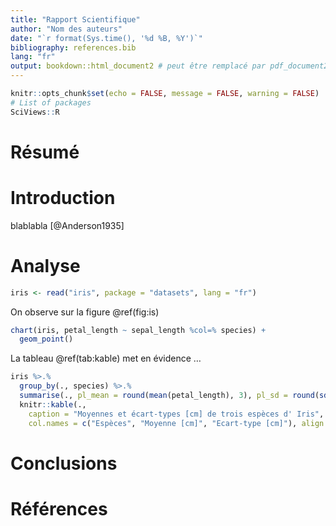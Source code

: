 ```yaml
---
title: "Rapport Scientifique"
author: "Nom des auteurs"
date: "`r format(Sys.time(), '%d %B, %Y')`"
bibliography: references.bib
lang: "fr"
output: bookdown::html_document2 # peut être remplacé par pdf_document2,...
---
```


```r
knitr::opts_chunk$set(echo = FALSE, message = FALSE, warning = FALSE)
# List of packages
SciViews::R
```

# Résumé {-}

# Introduction

blablabla [@Anderson1935]

# Analyse

```r
iris <- read("iris", package = "datasets", lang = "fr")
```

On observe sur la figure \@ref(fig:is)

```r
chart(iris, petal_length ~ sepal_length %col=% species) +
  geom_point()
```

La tableau \@ref(tab:kable) met en évidence ...

```r
iris %>.%
  group_by(., species) %>.%
  summarise(., pl_mean = round(mean(petal_length), 3), pl_sd = round(sd(petal_length), 3)) %>.%
  knitr::kable(., 
    caption = "Moyennes et écart-types [cm] de trois espèces d' Iris",
    col.names = c("Espèces", "Moyenne [cm]", "Ecart-type [cm]"), align = "c")
```


# Conclusions

# Références
